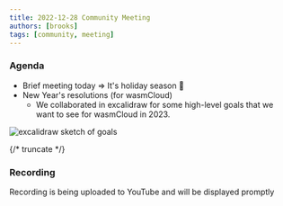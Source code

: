 ```yaml
---
title: 2022-12-28 Community Meeting
authors: [brooks]
tags: [community, meeting]
---
```


### Agenda

- Brief meeting today => It's holiday season 🎁
- New Year's resolutions (for wasmCloud)
  - We collaborated in excalidraw for some high-level goals that we want to see for wasmCloud in 2023.

![excalidraw sketch of goals](/images/community/wasmCloud_2023_Goals.png)

{/* truncate */}

### Recording

Recording is being uploaded to YouTube and will be displayed promptly

